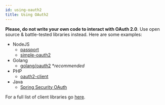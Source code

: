 ```yaml
---
id: using-oauth2
title: Using OAuth2
---
```



**Please, do not write your own code to interact with OAuth 2.0**. Use open
source & battle-tested libraries instead. Here are some examples:

- NodeJS
  - [passport](http://www.passportjs.org/)
  - [simple-oauth2](https://github.com/lelylan/simple-oauth2)
- Golang
  - [golang/oauth2](https://github.com/golang/oauth2) \*_recommended_
- PHP
  - [oauth2-client](https://github.com/thephpleague/oauth2-client)
- Java
  - [Spring Security OAuth](https://spring.io/projects/spring-security-oauth)

For a full list of client libraries go [here](https://oauth.net/code/).
